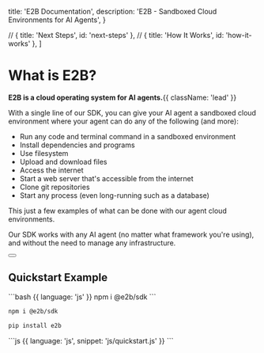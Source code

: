 
  title: 'E2B Documentation',
  description:
    'E2B - Sandboxed Cloud Environments for AI Agents',
}

  // { title: 'Next Steps', id: 'next-steps' },
  // { title: 'How It Works', id: 'how-it-works' },
]

<HeroPattern />

# What is E2B?

**E2B is a cloud operating system for AI agents.**{{ className: 'lead' }}

With a single line of our SDK, you can give your AI agent a sandboxed cloud environment where your agent can do any of the following (and more):
- Run any code and terminal command in a sandboxed environment
- Install dependencies and programs
- Use filesystem
- Upload and download files
- Access the internet
- Start a web server that's accessible from the internet
- Clone git repositories
- Start any process (even long-running such as a database)

This just a few examples of what can be done with our agent cloud environments.

Our SDK works with any AI agent (no matter what framework you're using), and without the need to manage any infrastructure.

<div className="not-prose mb-16 mt-6 flex items-center gap-3">
  <Button href="/getting-started/installation" arrow="right" children="Getting Started" />
  <ButtonLoginToken />
</div>

## Quickstart Example
<CodeGroup>
```bash {{ language: 'js' }}
npm i @e2b/sdk
```

```bash {{ language: 'ts' }}
npm i @e2b/sdk
```

```bash {{ language: 'python' }}
pip install e2b
```
</CodeGroup>

<CodeGroup>
```js {{ language: 'js', snippet: 'js/quickstart.js' }}
```

```ts {{ language: 'ts', snippet: 'ts/quickstart.ts' }}
```

```python {{ language: 'python', snippet: 'python/quickstart.py' }}
```
</CodeGroup>